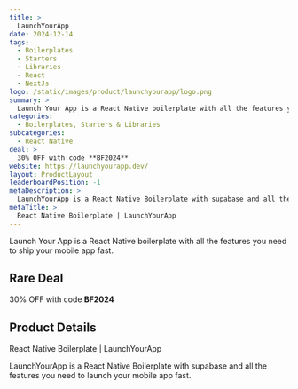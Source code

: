 ```yaml
---
title: >
  LaunchYourApp
date: 2024-12-14
tags:
  - Boilerplates
  - Starters
  - Libraries
  - React
  - NextJs
logo: /static/images/product/launchyourapp/logo.png
summary: >
  Launch Your App is a React Native boilerplate with all the features you need to ship your mobile app fast.
categories:
  - Boilerplates, Starters & Libraries
subcategories:
  - React Native
deal: >
  30% OFF with code **BF2024**
website: https://launchyourapp.dev/
layout: ProductLayout
leaderboardPosition: -1
metaDescription: >
  LaunchYourApp is a React Native Boilerplate with supabase and all the features you need to launch your mobile app fast.
metaTitle: >
  React Native Boilerplate | LaunchYourApp
---
```

Launch Your App is a React Native boilerplate with all the features you need to ship your mobile app fast.

## Rare Deal

30% OFF with code **BF2024**

## Product Details

React Native Boilerplate | LaunchYourApp

LaunchYourApp is a React Native Boilerplate with supabase and all the features you need to launch your mobile app fast.
